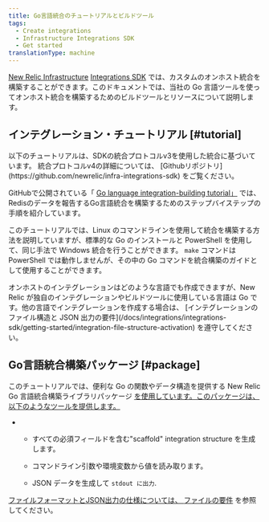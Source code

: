 ```yaml
---
title: Go言語統合のチュートリアルとビルドツール
tags:
  - Create integrations
  - Infrastructure Integrations SDK
  - Get started
translationType: machine
---
```


[New Relic Infrastructure](/docs/infrastructure/new-relic-infrastructure/getting-started/introduction-new-relic-infrastructure) [Integrations SDK](/docs/infrastructure/integrations-sdk/get-started/intro-infrastructure-integrations-sdk) では、カスタムのオンホスト統合を構築することができます。このドキュメントでは、当社の Go 言語ツールを使ってオンホスト統合を構築するためのビルドツールとリソースについて説明します。

## インテグレーション・チュートリアル [#tutorial]

<Callout variant="important">
  以下のチュートリアルは、SDKの統合プロトコルv3を使用した統合に基づいています。  
  統合プロトコルv4の詳細については、 [Githubリポジトリ](https://github.com/newrelic/infra-integrations-sdk) をご覧ください。
</Callout>

GitHubで公開されている「 [Go language integration-building tutorial」](https://github.com/newrelic/infra-integrations-sdk/blob/master/docs/tutorial.md) では、Redisのデータを報告するGo言語統合を構築するためのステップバイステップの手順を紹介しています。

このチュートリアルでは、Linux のコマンドラインを使用して統合を構築する方法を説明していますが、標準的な Go のインストールと PowerShell を使用して、同じ手法で Windows 統合を行うことができます。 `make` コマンドは PowerShell では動作しませんが、その中の Go コマンドを統合構築のガイドとして使用することができます。

<Callout variant="tip">
  オンホストのインテグレーションはどのような言語でも作成できますが、New Relic が独自のインテグレーションやビルドツールに使用している言語は Go です。他の言語でインテグレーションを作成する場合は、 [インテグレーションのファイル構造と JSON 出力の要件](/docs/integrations/integrations-sdk/getting-started/integration-file-structure-activation) を遵守してください。
</Callout>

## Go言語統合構築パッケージ [#package]

このチュートリアルでは、便利な Go の関数やデータ構造を提供する New Relic Go 言語統合構築ライブラリパッケージ [を使用しています。このパッケージは、以下のようなツールを提供します。](https://godoc.org/github.com/newrelic/infra-integrations-sdk)

* * すべての必須フィールドを含む"scaffold" integration structure を生成します。

  * コマンドライン引数や環境変数から値を読み取ります。

  * JSON データを生成して `stdout に出力`.

[ファイルフォーマットとJSON出力の仕様については、 ](https://godoc.org/github.com/newrelic/infra-integrations-sdk)[ファイルの要件](/docs/integrations/integrations-sdk/getting-started/integration-file-structure-activation) を参照してください。